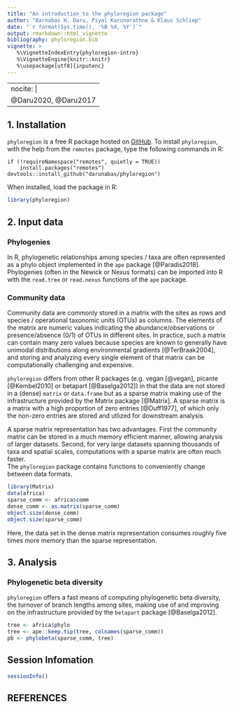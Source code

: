 ```yaml
---
title: "An introduction to the phyloregion package"
author: "Barnabas H. Daru, Piyal Karunarathne & Klaus Schliep"
date: "`r format(Sys.time(), '%B %d, %Y')`"
output: rmarkdown::html_vignette
bibliography: phyloregion.bib
vignette: >
   %\VignetteIndexEntry{phyloregion-intro}
   %\VignetteEngine{knitr::knitr}
   %\usepackage[utf8]{inputenc}   
---
```

---
nocite: | 
   @Daru2020, @Daru2017
---


## 1. Installation

`phyloregion` is a free R package hosted on [GitHub](https://github.com/darunabas/phyloregion). To install `phyloregion`,
with the help from the `remotes` package, type the following commands in R: 
```
if (!requireNamespace("remotes", quietly = TRUE)) 
    install.packages("remotes") 
devtools::install_github("darunabas/phyloregion")
```
When installed, load the package in R:
```r
library(phyloregion)
```

## 2. Input data

### Phylogenies
In R, phylogenetic relationships among species / taxa are often represented as a phylo 
object implemented in the `ape` package [@Paradis2018]. Phylogenies (often in the Newick 
or Nexus formats) can be imported into R with the `read.tree` or `read.nexus` 
functions of the `ape` package.


### Community data

Community data are commonly stored in a matrix with the sites as 
rows and species / operational taxonomic units (OTUs) as columns. The 
elements of the matrix are numeric values indicating the abundance/observations 
or presence/absence (0/1) of OTUs in different sites. In practice, such a matrix can contain many zero values because species are known to generally have unimodal distributions along environmental gradients [@TerBraak2004], and storing and analyzing every single element of that matrix can be computationally challenging and expensive. 

`phyloregion` differs from other R packages (e.g. vegan [@vegan], picante [@Kembel2010]
or betapart [@Baselga2012]) in that the data are not stored in a (dense) `matrix` or `data.frame` but as a sparse matrix making use of the infrastructure provided by the Matrix package [@Matrix]. A sparse matrix is a matrix with a high proportion of zero entries [@Duff1977], of which only the non-zero entries are stored and utlized for downstream analysis.

A sparse matrix representation has two advantages. First the community matrix 
can be stored in a much memory efficient manner, allowing analysis of larger 
datasets. Second, for very large datasets spanning thousands of taxa and spatial scales, 
computations with a sparse matrix are often much faster.  
The `phyloregion` package contains functions to conveniently change between data 
formats. 
```r
library(Matrix) 
data(africa)
sparse_comm <- africa$comm
dense_comm <- as.matrix(sparse_comm) 
object.size(dense_comm)
object.size(sparse_comm)
```
Here, the data set in the dense matrix representation consumes roughly five times 
more memory than the sparse representation. 

## 3. Analysis

### Phylogenetic beta diversity

`phyloregion` offers a fast means of computing phylogenetic beta diversity, the turnover 
of branch lengths among sites, making use of and improving on the infrastructure provided by the `betapart` package [@Baselga2012].  
```r
tree <- africa$phylo
tree <- ape::keep.tip(tree, colnames(sparse_comm))
pb <- phylobeta(sparse_comm, tree)
```

## Session Infomation
```r
sessionInfo()
```

## REFERENCES

